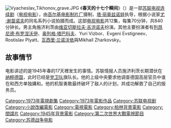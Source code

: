[[File:Vyacheslav_Tikhonov_grave.JPG|thumb]]
《'''春天的十七个瞬间'''》（{{lang-ru|Семнадцать мгновений весны}}）是一部[[苏联|苏联]][[电视连续剧|电视连续剧]]（[[电视电影|电视电影]]），由[[高尔基电影制片厂|高尔基电影制片厂]]摄制，[[塔·丽奥兹诺娃|塔·丽奥兹诺娃]]执导，根据小说家[[尤·谢苗诺夫|尤·谢苗诺夫]]的同名系列小说拍摄而成。这部[[电视电影|电视电影]]共12集，每集70分钟，共840分钟长。男主角施济利茨由[[维亚切斯拉夫·吉洪诺夫|维亚切斯拉夫·吉洪诺夫]]扮演。其他主要扮演者有[[列昂尼德·布罗涅沃伊|列昂尼德·布罗涅沃伊]]、[[奥列格·塔巴科夫|奥列格·塔巴科夫]]、Yuri Vizbor、Evgeni Evstigneev、Rostislav Plyatt、[[瓦西里·兰诺沃依|瓦西里·兰诺沃依]]與Mikhail Zharkovsky。

== 故事情节 ==
电影讲述的是1945年春的17天裡发生的事情。苏联情报人员施济利茨长期潜伏在[[纳粹德国|纳粹德国]]，此时已经是[[党卫队|党卫队]]旗队长。他的上级中央要求他调查德国高层官员中谁在和西方单独媾和。他的机智勇敢最终破坏了敌人的计划，并成功解救了自己的报务员。
{{Authority control}}
{{DEFAULTSORT:Semnadtsatʹ mgnoveniy vesny}}
[[Category:1973年電視劇集|Category:1973年電視劇集]]
[[Category:1973年電影作品|Category:1973年電影作品]]
[[Category:苏联电视剧|Category:苏联电视剧]]
[[Category:小說改編電影|Category:小說改編電影]]
[[Category:電視電影|Category:電視電影]]
[[Category:柏林背景電影|Category:柏林背景電影]]
[[Category:間諜片|Category:間諜片]]
[[Category:1945年背景電影|Category:1945年背景電影]]
[[Category:第二次世界大戰電視節目|Category:第二次世界大戰電視節目]]
[[Category:苏德战争电影|Category:苏德战争电影]]